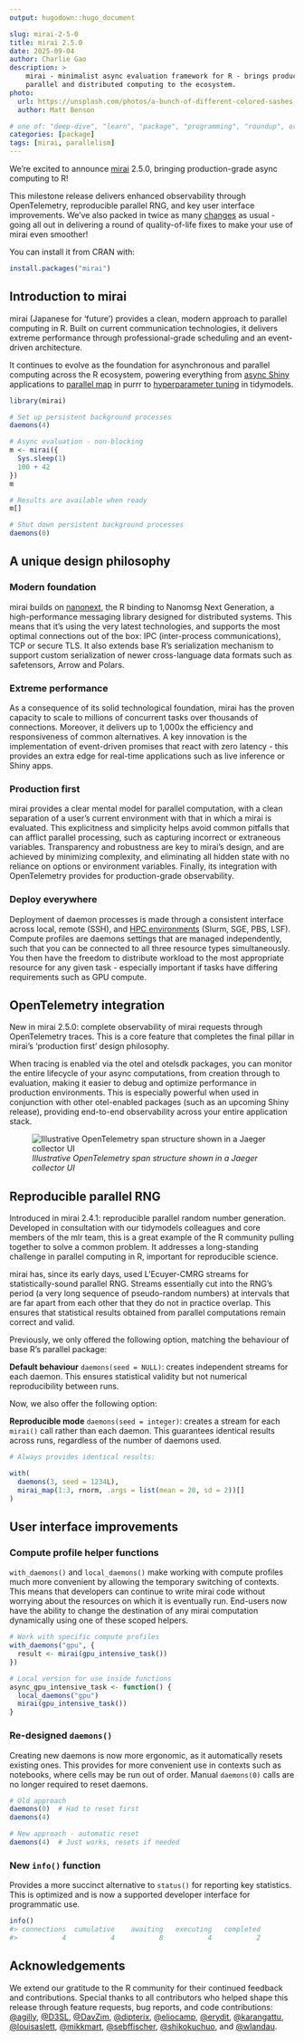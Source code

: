 ```yaml
---
output: hugodown::hugo_document

slug: mirai-2-5-0
title: mirai 2.5.0
date: 2025-09-04
author: Charlie Gao
description: >
    mirai - minimalist async evaluation framework for R - brings production-grade
    parallel and distributed computing to the ecosystem.
photo:
  url: https://unsplash.com/photos/a-bunch-of-different-colored-sashes-hanging-on-a-wall-OEiN_lSyQqE
  author: Matt Benson

# one of: "deep-dive", "learn", "package", "programming", "roundup", or "other"
categories: [package] 
tags: [mirai, parallelism]
---
```


<!--
TODO:
* [x] Look over / edit the post's title in the yaml
* [x] Edit (or delete) the description; note this appears in the Twitter card
* [x] Pick category and tags (see existing with `hugodown::tidy_show_meta()`)
* [x] Find photo & update yaml metadata
* [x] Create `thumbnail-sq.jpg`; height and width should be equal
* [x] Create `thumbnail-wd.jpg`; width should be >5x height
* [x] `hugodown::use_tidy_thumbnails()`
* [x] Add intro sentence, e.g. the standard tagline for the package
* [x] `usethis::use_tidy_thanks()`
-->

We're excited to announce [mirai](https://mirai.r-lib.org) 2.5.0, bringing production-grade async computing to R!

This milestone release delivers enhanced observability through OpenTelemetry, reproducible parallel RNG, and key user interface improvements. We've also packed in twice as many [changes](https://mirai.r-lib.org/news/index.html) as usual - going all out in delivering a round of quality-of-life fixes to make your use of mirai even smoother!

You can install it from CRAN with:

```r
install.packages("mirai")
```

## Introduction to mirai

mirai (Japanese for 'future') provides a clean, modern approach to parallel computing in R.
Built on current communication technologies, it delivers extreme performance through professional-grade scheduling and an event-driven architecture.

It continues to evolve as the foundation for asynchronous and parallel computing across the R ecosystem, powering everything from [async Shiny](https://rstudio.github.io/promises/articles/promises_04_mirai.html) applications to [parallel map](https://www.tidyverse.org/blog/2025/07/purrr-1-1-0-parallel/) in purrr to [hyperparameter tuning](https://tune.tidymodels.org/news/index.html#parallel-processing-2-0-0) in tidymodels.

```r
library(mirai)

# Set up persistent background processes
daemons(4)

# Async evaluation - non-blocking
m <- mirai({
  Sys.sleep(1)
  100 + 42
})
m

# Results are available when ready
m[]

# Shut down persistent background processes
daemons(0)
```

## A unique design philosophy

### Modern foundation

mirai builds on [nanonext](https://nanonext.r-lib.org), the R binding to Nanomsg Next Generation, a high-performance messaging library designed for distributed systems. This means that it's using the very latest technologies, and supports the most optimal connections out of the box: IPC (inter-process communications), TCP or secure TLS. It also extends base R's serialization mechanism to support custom serialization of newer cross-language data formats such as safetensors, Arrow and Polars.

### Extreme performance

As a consequence of its solid technological foundation, mirai has the proven capacity to scale to millions of concurrent tasks over thousands of connections. Moreover, it delivers up to 1,000x the efficiency and responsiveness of common alternatives. A key innovation is the implementation of event-driven promises that react with zero latency - this provides an extra edge for real-time applications such as live inference or Shiny apps.

### Production first

mirai provides a clear mental model for parallel computation, with a clean separation of a user's current environment with that in which a mirai is evaluated. This explicitness and simplicity helps avoid common pitfalls that can afflict parallel processing, such as capturing incorrect or extraneous variables. Transparency and robustness are key to mirai's design, and are achieved by minimizing complexity, and eliminating all hidden state with no reliance on options or environment variables. Finally, its integration with OpenTelemetry provides for production-grade observability.

### Deploy everywhere

Deployment of daemon processes is made through a consistent interface across local, remote (SSH), and [HPC environments](https://shikokuchuo.net/posts/27-mirai-240/) (Slurm, SGE, PBS, LSF). Compute profiles are daemons settings that are managed independently, such that you can be connected to all three resource types simultaneously. You then have the freedom to distribute workload to the most appropriate resource for any given task - especially important if tasks have differing requirements such as GPU compute.

## OpenTelemetry integration

New in mirai 2.5.0: complete observability of mirai requests through OpenTelemetry traces. This is a core feature that completes the final pillar in mirai's 'production first' design philosophy.

When tracing is enabled via the otel and otelsdk packages, you can monitor the entire lifecycle of your async computations, from creation through to evaluation, making it easier to debug and optimize performance in production environments. This is especially powerful when used in conjunction with other otel-enabled packages (such as an upcoming Shiny release), providing end-to-end observability across your entire application stack.

![*Illustrative OpenTelemetry span structure shown in a Jaeger collector UI*](otel-screenshot.png)

## Reproducible parallel RNG

Introduced in mirai 2.4.1: reproducible parallel random number generation. Developed in consultation with our tidymodels colleagues and core members of the mlr team, this is a great example of the R community pulling together to solve a common problem. It addresses a long-standing challenge in parallel computing in R, important for reproducible science.

mirai has, since its early days, used L'Ecuyer-CMRG streams for statistically-sound parallel RNG. Streams essentially cut into the RNG’s period (a very long sequence of pseudo-random numbers) at intervals that are far apart from each other that they do not in practice overlap. This ensures that statistical results obtained from parallel computations remain correct and valid. 

Previously, we only offered the following option, matching the behaviour of base R's parallel package:

**Default behaviour** `daemons(seed = NULL)`: creates independent streams for each daemon. This ensures statistical validity but not numerical reproducibility between runs.

Now, we also offer the following option:

**Reproducible mode** `daemons(seed = integer)`: creates a stream for each `mirai()` call rather than each daemon. This guarantees identical results across runs, regardless of the number of daemons used.

```r
# Always provides identical results:

with(
  daemons(3, seed = 1234L),
  mirai_map(1:3, rnorm, .args = list(mean = 20, sd = 2))[]
)
```

## User interface improvements

### Compute profile helper functions

`with_daemons()` and `local_daemons()` make working with compute profiles much more convenient by allowing the temporary switching of contexts. This means that developers can continue to write mirai code without worrying about the resources on which it is eventually run. End-users now have the ability to change the destination of any mirai computation dynamically using one of these scoped helpers.

```r
# Work with specific compute profiles
with_daemons("gpu", {
  result <- mirai(gpu_intensive_task())
})

# Local version for use inside functions
async_gpu_intensive_task <- function() {
  local_daemons("gpu")
  mirai(gpu_intensive_task())
}
```

### Re-designed `daemons()`

Creating new daemons is now more ergonomic, as it automatically resets existing ones. This provides for more convenient use in contexts such as notebooks, where cells may be run out of order. Manual `daemons(0)` calls are no longer required to reset daemons.

```r
# Old approach
daemons(0)  # Had to reset first
daemons(4)

# New approach - automatic reset
daemons(4)  # Just works, resets if needed
```

### New `info()` function

Provides a more succinct alternative to `status()` for reporting key statistics.
This is optimized and is now a supported developer interface for programmatic use.

```r
info()
#> connections  cumulative    awaiting   executing   completed 
#>           4           4           8           4           2
```

## Acknowledgements

We extend our gratitude to the R community for their continued feedback and contributions. Special thanks to all contributors who helped shape this release through feature requests, bug reports, and code contributions: [&#x0040;agilly](https://github.com/agilly), [&#x0040;D3SL](https://github.com/D3SL), [&#x0040;DavZim](https://github.com/DavZim), [&#x0040;dipterix](https://github.com/dipterix), [&#x0040;eliocamp](https://github.com/eliocamp), [&#x0040;erydit](https://github.com/erydit), [&#x0040;karangattu](https://github.com/karangattu), [&#x0040;louisaslett](https://github.com/louisaslett), [&#x0040;mikkmart](https://github.com/mikkmart), [&#x0040;sebffischer](https://github.com/sebffischer), [&#x0040;shikokuchuo](https://github.com/shikokuchuo), and [&#x0040;wlandau](https://github.com/wlandau).
